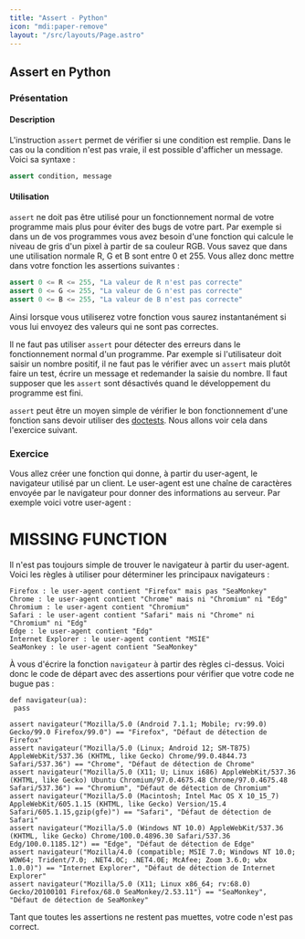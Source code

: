 ```yaml
---
title: "Assert - Python"
icon: "mdi:paper-remove"
layout: "/src/layouts/Page.astro"
---
```


## Assert en Python

### Présentation

#### Description

L'instruction `assert` permet de vérifier si une condition est remplie. Dans
le cas ou la condition n'est pas vraie, il est possible d'afficher un message.
Voici sa syntaxe :

```py
assert condition, message
```

#### Utilisation

`assert` ne doit pas être utilisé pour un fonctionnement normal de votre
programme mais plus pour éviter des bugs de votre part. Par exemple si dans un
de vos programmes vous avez besoin d'une fonction qui calcule le niveau de
gris d'un pixel à partir de sa couleur RGB. Vous savez que dans une
utilisation normale R, G et B sont entre 0 et 255. Vous allez donc mettre dans
votre fonction les assertions suivantes :

```py
assert 0 <= R <= 255, "La valeur de R n'est pas correcte"
assert 0 <= G <= 255, "La valeur de G n'est pas correcte"
assert 0 <= B <= 255, "La valeur de B n'est pas correcte"
```

Ainsi lorsque vous utiliserez votre fonction vous saurez instantanément si
vous lui envoyez des valeurs qui ne sont pas correctes.

Il ne faut pas utiliser `assert` pour détecter des erreurs dans le
fonctionnement normal d'un programme. Par exemple si l'utilisateur doit saisir
un nombre positif, il ne faut pas le vérifier avec un `assert` mais plutôt
faire un test, écrire un message et redemander la saisie du nombre. Il faut
supposer que les `assert` sont désactivés quand le développement du programme
est fini.

`assert` peut être un moyen simple de vérifier le bon fonctionnement d'une
fonction sans devoir utiliser des [doctests](/cours/python/doctest). Nous
allons voir cela dans l'exercice suivant.

### Exercice

Vous allez créer une fonction qui donne, à partir du user-agent, le navigateur
utilisé par un client. Le user-agent est une chaîne de caractères envoyée par
le navigateur pour donner des informations au serveur. Par exemple voici votre
user-agent :

# MISSING FUNCTION

Il n'est pas toujours simple de trouver le navigateur à partir du user-agent.
Voici les règles à utiliser pour déterminer les principaux navigateurs :

```
Firefox : le user-agent contient "Firefox" mais pas "SeaMonkey"
Chrome : le user-agent contient "Chrome" mais ni "Chromium" ni "Edg"
Chromium : le user-agent contient "Chromium"
Safari : le user-agent contient "Safari" mais ni "Chrome" ni "Chromium" ni "Edg"
Edge : le user-agent contient "Edg"
Internet Explorer : le user-agent contient "MSIE"
SeaMonkey : le user-agent contient "SeaMonkey"
```

À vous d'écrire la fonction `navigateur` à partir des règles ci-dessus. Voici
donc le code de départ avec des assertions pour vérifier que votre code ne
bugue pas :
    
```
def navigateur(ua):
 pass

assert navigateur("Mozilla/5.0 (Android 7.1.1; Mobile; rv:99.0) Gecko/99.0 Firefox/99.0") == "Firefox", "Défaut de détection de Firefox"
assert navigateur("Mozilla/5.0 (Linux; Android 12; SM-T875) AppleWebKit/537.36 (KHTML, like Gecko) Chrome/99.0.4844.73 Safari/537.36") == "Chrome", "Défaut de détection de Chrome"
assert navigateur("Mozilla/5.0 (X11; U; Linux i686) AppleWebKit/537.36 (KHTML, like Gecko) Ubuntu Chromium/97.0.4675.48 Chrome/97.0.4675.48 Safari/537.36") == "Chromium", "Défaut de détection de Chromium"
assert navigateur("Mozilla/5.0 (Macintosh; Intel Mac OS X 10_15_7) AppleWebKit/605.1.15 (KHTML, like Gecko) Version/15.4 Safari/605.1.15,gzip(gfe)") == "Safari", "Défaut de détection de Safari"
assert navigateur("Mozilla/5.0 (Windows NT 10.0) AppleWebKit/537.36 (KHTML, like Gecko) Chrome/100.0.4896.30 Safari/537.36 Edg/100.0.1185.12") == "Edge", "Défaut de détection de Edge"
assert navigateur("Mozilla/4.0 (compatible; MSIE 7.0; Windows NT 10.0; WOW64; Trident/7.0; .NET4.0C; .NET4.0E; McAfee; Zoom 3.6.0; wbx 1.0.0)") == "Internet Explorer", "Défaut de détection de Internet Explorer"
assert navigateur("Mozilla/5.0 (X11; Linux x86_64; rv:68.0) Gecko/20100101 Firefox/68.0 SeaMonkey/2.53.11") == "SeaMonkey", "Défaut de détection de SeaMonkey"
```

Tant que toutes les assertions ne restent pas muettes, votre code n'est pas
correct.
